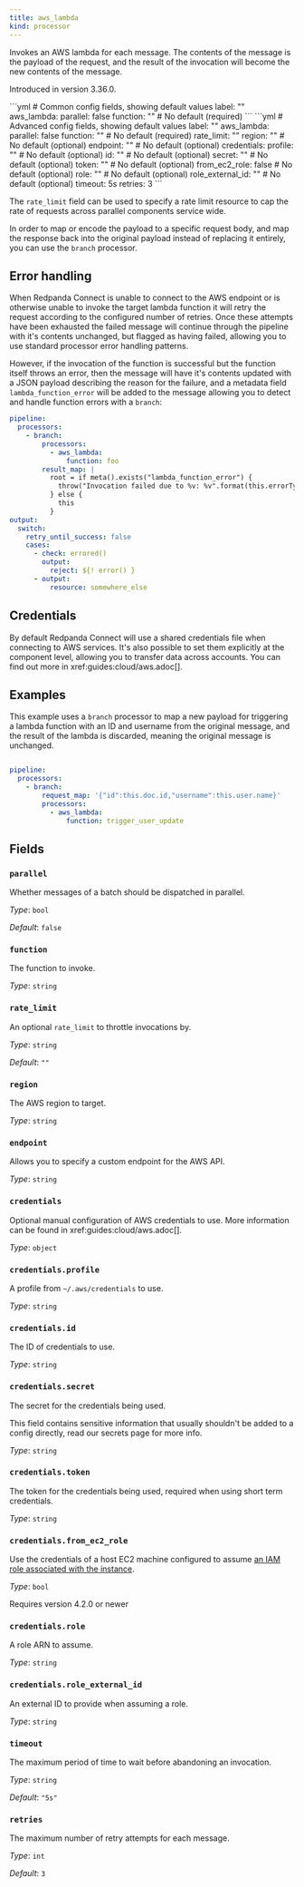 ```yaml
---
title: aws_lambda
kind: processor
---
```


Invokes an AWS lambda for each message. The contents of the message is the payload of the request, and the result of the invocation will become the new contents of the message.

Introduced in version 3.36.0.


<Tabs>
<TabItem label="Common">
```yml
# Common config fields, showing default values
label: ""
aws_lambda:
  parallel: false
  function: "" # No default (required)
```
</TabItem>
<TabItem label="Advanced">
```yml
# Advanced config fields, showing default values
label: ""
aws_lambda:
  parallel: false
  function: "" # No default (required)
  rate_limit: ""
  region: "" # No default (optional)
  endpoint: "" # No default (optional)
  credentials:
    profile: "" # No default (optional)
    id: "" # No default (optional)
    secret: "" # No default (optional)
    token: "" # No default (optional)
    from_ec2_role: false # No default (optional)
    role: "" # No default (optional)
    role_external_id: "" # No default (optional)
  timeout: 5s
  retries: 3
```
</TabItem>
</Tabs>

The `rate_limit` field can be used to specify a rate limit resource to cap the rate of requests across parallel components service wide.

In order to map or encode the payload to a specific request body, and map the response back into the original payload instead of replacing it entirely, you can use the `branch` processor.

## Error handling

When Redpanda Connect is unable to connect to the AWS endpoint or is otherwise unable to invoke the target lambda function it will retry the request according to the configured number of retries. Once these attempts have been exhausted the failed message will continue through the pipeline with it's contents unchanged, but flagged as having failed, allowing you to use standard processor error handling patterns.

However, if the invocation of the function is successful but the function itself throws an error, then the message will have it's contents updated with a JSON payload describing the reason for the failure, and a metadata field `lambda_function_error` will be added to the message allowing you to detect and handle function errors with a `branch`:

```yaml
pipeline:
  processors:
    - branch:
        processors:
          - aws_lambda:
              function: foo
        result_map: |
          root = if meta().exists("lambda_function_error") {
            throw("Invocation failed due to %v: %v".format(this.errorType, this.errorMessage))
          } else {
            this
          }
output:
  switch:
    retry_until_success: false
    cases:
      - check: errored()
        output:
          reject: ${! error() }
      - output:
          resource: somewhere_else
```

## Credentials

By default Redpanda Connect will use a shared credentials file when connecting to AWS services. It's also possible to set them explicitly at the component level, allowing you to transfer data across accounts. You can find out more in xref:guides:cloud/aws.adoc[].

## Examples

<Tabs>
<TabItem label="Branched Invoke">

This example uses a `branch` processor to map a new payload for triggering a lambda function with an ID and username from the original message, and the result of the lambda is discarded, meaning the original message is unchanged.

```yaml

pipeline:
  processors:
    - branch:
        request_map: '{"id":this.doc.id,"username":this.user.name}'
        processors:
          - aws_lambda:
              function: trigger_user_update

```

</TabItem>
</Tabs>

## Fields

### `parallel`

Whether messages of a batch should be dispatched in parallel.


*Type*: `bool`

*Default*: `false`

### `function`

The function to invoke.


*Type*: `string`


### `rate_limit`

An optional `rate_limit` to throttle invocations by.


*Type*: `string`

*Default*: `""`

### `region`

The AWS region to target.


*Type*: `string`


### `endpoint`

Allows you to specify a custom endpoint for the AWS API.


*Type*: `string`


### `credentials`

Optional manual configuration of AWS credentials to use. More information can be found in xref:guides:cloud/aws.adoc[].


*Type*: `object`


### `credentials.profile`

A profile from `~/.aws/credentials` to use.


*Type*: `string`


### `credentials.id`

The ID of credentials to use.


*Type*: `string`


### `credentials.secret`

The secret for the credentials being used.
<Aside type="caution" title="Sensitive Information">
	This field contains sensitive information that usually shouldn't be added to a config directly, read our secrets page for more info.
</Aside>



*Type*: `string`


### `credentials.token`

The token for the credentials being used, required when using short term credentials.


*Type*: `string`


### `credentials.from_ec2_role`

Use the credentials of a host EC2 machine configured to assume [an IAM role associated with the instance](https://docs.aws.amazon.com/IAM/latest/UserGuide/id_roles_use_switch-role-ec2.html).


*Type*: `bool`

Requires version 4.2.0 or newer

### `credentials.role`

A role ARN to assume.


*Type*: `string`


### `credentials.role_external_id`

An external ID to provide when assuming a role.


*Type*: `string`


### `timeout`

The maximum period of time to wait before abandoning an invocation.


*Type*: `string`

*Default*: `"5s"`

### `retries`

The maximum number of retry attempts for each message.


*Type*: `int`

*Default*: `3`


